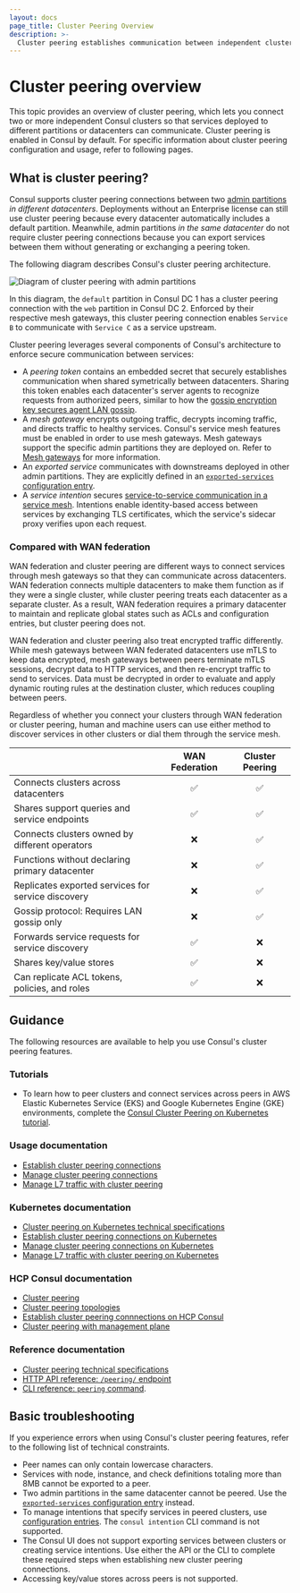 ```yaml
---
layout: docs
page_title: Cluster Peering Overview
description: >-
  Cluster peering establishes communication between independent clusters in Consul, allowing services to interact across datacenters. Learn how cluster peering works, its differences with WAN federation for multi-datacenter deployments, and how to troubleshoot common issues.  
---
```


# Cluster peering overview

This topic provides an overview of cluster peering, which lets you connect two or more independent Consul clusters so that services deployed to different partitions or datacenters can communicate.
Cluster peering is enabled in Consul by default. For specific information about cluster peering configuration and usage, refer to following pages.

## What is cluster peering?

Consul supports cluster peering connections between two [admin partitions](/consul/docs/enterprise/admin-partitions) _in different datacenters_. Deployments without an Enterprise license can still use cluster peering because every datacenter automatically includes a default partition. Meanwhile, admin partitions _in the same datacenter_ do not require cluster peering connections because you can export services between them without generating or exchanging a peering token.

The following diagram describes Consul's cluster peering architecture.

![Diagram of cluster peering with admin partitions](/img/cluster-peering-diagram.png)

In this diagram, the `default` partition in Consul DC 1 has a cluster peering connection with the `web` partition in Consul DC 2. Enforced by their respective mesh gateways, this cluster peering connection enables `Service B` to communicate with `Service C` as a service upstream.

Cluster peering leverages several components of Consul's architecture to enforce secure communication between services:

- A _peering token_ contains an embedded secret that securely establishes communication when shared symetrically between datacenters. Sharing this token enables each datacenter's server agents to recognize requests from authorized peers, similar to how the [gossip encryption key secures agent LAN gossip](/consul/docs/security/encryption#gossip-encryption).
- A _mesh gateway_ encrypts outgoing traffic, decrypts incoming traffic, and directs traffic to healthy services. Consul's service mesh features must be enabled in order to use mesh gateways. Mesh gateways support the specific admin partitions they are deployed on. Refer to [Mesh gateways](/consul/docs/connect/gateways/mesh-gateway) for more information.
- An _exported service_ communicates with downstreams deployed in other admin partitions. They are explicitly defined in an [`exported-services` configuration entry](/consul/docs/connect/config-entries/exported-services).
- A _service intention_ secures [service-to-service communication in a service mesh](/consul/docs/connect/intentions). Intentions enable identity-based access between services by exchanging TLS certificates, which the service's sidecar proxy verifies upon each request.

### Compared with WAN federation

WAN federation and cluster peering are different ways to connect services through mesh gateways so that they can communicate across datacenters. WAN federation connects multiple datacenters to make them function as if they were a single cluster, while cluster peering treats each datacenter as a separate cluster. As a result, WAN federation requires a primary datacenter to maintain and replicate global states such as ACLs and configuration entries, but cluster peering does not.

WAN federation and cluster peering also treat encrypted traffic differently. While mesh gateways between WAN federated datacenters use mTLS to keep data encrypted, mesh gateways between peers terminate mTLS sessions, decrypt data to HTTP services, and then re-encrypt traffic to send to services. Data must be decrypted in order to evaluate and apply dynamic routing rules at the destination cluster, which reduces coupling between peers.

Regardless of whether you connect your clusters through WAN federation or cluster peering, human and machine users can use either method to discover services in other clusters or dial them through the service mesh.

|                                                    | WAN Federation | Cluster Peering |
| :------------------------------------------------- | :------------: | :-------------: |
| Connects clusters across datacenters               |    &#9989;     |    &#9989;      |
| Shares support queries and service endpoints       |    &#9989;     |    &#9989;      |
| Connects clusters owned by different operators     |    &#10060;    |    &#9989;      |
| Functions without declaring primary datacenter     |    &#10060;    |    &#9989;      |
| Replicates exported services for service discovery |    &#10060;    |    &#9989;      |
| Gossip protocol: Requires LAN gossip only          |    &#10060;    |    &#9989;      |
| Forwards service requests for service discovery    |    &#9989;     |    &#10060;     |
| Shares key/value stores                            |    &#9989;     |    &#10060;     |
| Can replicate ACL tokens, policies, and roles      |    &#9989;     |    &#10060;     |

## Guidance

The following resources are available to help you use Consul's cluster peering features.

### Tutorials

- To learn how to peer clusters and connect services across peers in AWS Elastic Kubernetes Service (EKS) and Google Kubernetes Engine (GKE) environments, complete the [Consul Cluster Peering on Kubernetes tutorial](/consul/tutorials/developer-mesh/cluster-peering).

### Usage documentation

- [Establish cluster peering connections](/consul/docs/connect/cluster-peering/usage/establish-cluster-peering)
- [Manage cluster peering connections](/consul/docs/connect/cluster-peering/usage/manage-connections)
- [Manage L7 traffic with cluster peering](/consul/docs/connect/cluster-peering/usage/peering-traffic-management)

### Kubernetes documentation

- [Cluster peering on Kubernetes technical specifications](/consul/docs/k8s/connect/cluster-peering/tech-specs)
- [Establish cluster peering connections on Kubernetes](/consul/docs/k8s/connect/cluster-peering/usage/establish-peering)
- [Manage cluster peering connections on Kubernetes](/consul/docs/k8s/connect/cluster-peering/usage/manage-peering)
- [Manage L7 traffic with cluster peering on Kubernetes](/consul/docs/k8s/connect/cluster-peering/usage/l7-traffic)

### HCP Consul documentation

- [Cluster peering](/hcp/docs/consul/usage/cluster-peering)
- [Cluster peering topologies](/hcp/docs/consul/usage/cluster-peering/topologies)
- [Establish cluster peering connnections on HCP Consul](/hcp/docs/consul/usage/cluster-peering/create-connections)
- [Cluster peering with management plane](/hcp/docs/consul/usage/management-plane#cluster-peering)

### Reference documentation

- [Cluster peering technical specifications](/consul/docs/connect/cluster-peering/tech-specs)
- [HTTP API reference: `/peering/` endpoint](/consul/api-docs/peering)
- [CLI reference: `peering` command](/consul/commands/peering).

## Basic troubleshooting

If you experience errors when using Consul's cluster peering features, refer to the following list of technical constraints.

- Peer names can only contain lowercase characters.
- Services with node, instance, and check definitions totaling more than 8MB cannot be exported to a peer.
- Two admin partitions in the same datacenter cannot be peered. Use the [`exported-services` configuration entry](/consul/docs/connect/config-entries/exported-services#exporting-specific-services) instead.
- To manage intentions that specify services in peered clusters, use [configuration entries](/consul/docs/connect/config-entries/service-intentions). The `consul intention` CLI command is not supported.
- The Consul UI does not support exporting services between clusters or creating service intentions. Use either the API or the CLI to complete these required steps when establishing new cluster peering connections.
- Accessing key/value stores across peers is not supported.